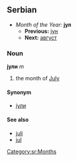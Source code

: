 ==Serbian==
*''Month of the Year:'' '''јул'''
**'''Previous:''' [[јун]]
**'''Next:''' [[август]]
===Noun===
'''јули''' ''m''
#the month of [[July]]
====Synonym====
*[[јули]]
====See also====
*[[juli]]
*[[jul]]
[[Category:sr:Months]]
